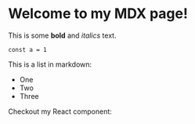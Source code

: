 # Welcome to my MDX page!
 
This is some **bold** and _italics_ text.

```tsx
const a = 1
```
 
This is a list in markdown:
 
- One
- Two
- Three
 
Checkout my React component:
 